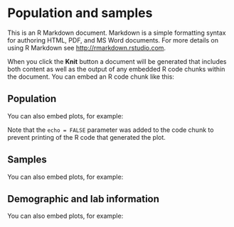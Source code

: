 

 

# Population and samples

This is an R Markdown document. Markdown is a simple formatting syntax for authoring HTML, PDF, and MS Word documents. For more details on using R Markdown see <http://rmarkdown.rstudio.com>.

When you click the **Knit** button a document will be generated that includes both content as well as the output of any embedded R code chunks within the document. You can embed an R code chunk like this:

 

## Population

You can also embed plots, for example:

 

Note that the `echo = FALSE` parameter was added to the code chunk to prevent printing of the R code that generated the plot.


## Samples

You can also embed plots, for example:


## Demographic and lab information  

You can also embed plots, for example:

 
